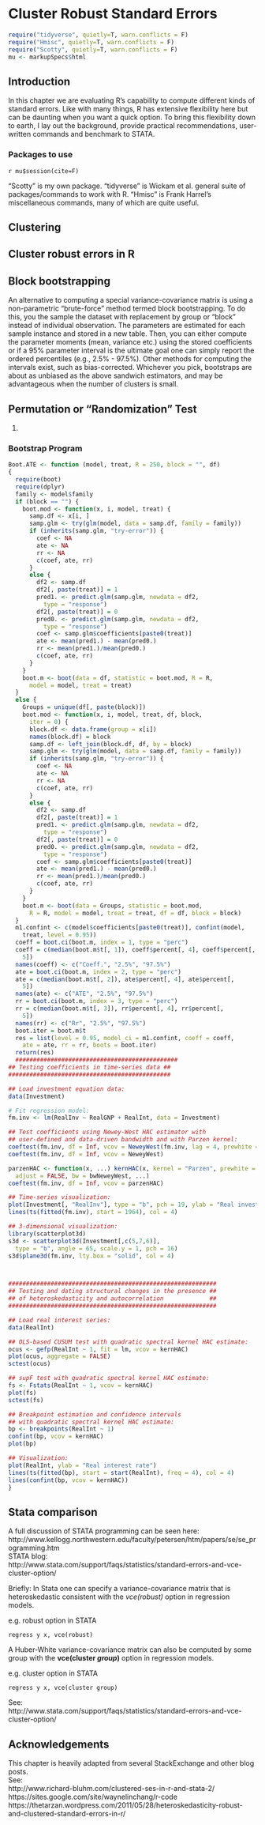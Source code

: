 # Cluster Robust Standard Errors  

```r
require("tidyverse", quietly=T, warn.conflicts = F)
require("Hmisc", quietly=T, warn.conflicts = F)
require("Scotty", quietly=T, warn.conflicts = F)
mu <- markupSpecs$html  
```

## Introduction  

In this chapter we are evaluating R's capability to compute different kinds of standard errors. Like with many things, R has extensive flexibility here but can be daunting when you want a quick option. To bring this flexibility down to earth, I lay out the background, provide practical recommendations, user-written commands and benchmark to STATA.  

### Packages to use  
`r mu$session(cite=F)`  

"Scotty" is my own package. "tidyverse" is Wickam et al. general suite of packages/commands to work with R. "Hmisc" is Frank Harrel's miscellaneous commands, many of which are quite useful.

## Clustering  

## Cluster robust errors in R  

## Block bootstrapping  

  An alternative to computing a special variance-covariance matrix is using a non-parametric "brute-force" method termed block bootstrapping. To do this, you the sample the dataset with replacement by group or "block" instead of individual observation. The parameters are estimated for each sample instance and stored in a new table. Then, you can either compute the parameter moments (mean, variance etc.) using the stored coefficients or if a 95% parameter interval is the ultimate goal one can simply report the ordered percentiles (e.g., 2.5% - 97.5%). Other methods for computing the intervals exist, such as bias-corrected. Whichever you pick, bootstraps are about as unbiased as the above sandwich estimators, and may be advantageous when the number of clusters is small.
  
## Permutation or "Randomization" Test

(@Bertrand04howmuch) 

### Bootstrap Program  

```r
Boot.ATE <- function (model, treat, R = 250, block = "", df) 
{
  require(boot)
  require(dplyr)
  family <- model$family
  if (block == "") {
    boot.mod <- function(x, i, model, treat) {
      samp.df <- x[i, ]
      samp.glm <- try(glm(model, data = samp.df, family = family))
      if (inherits(samp.glm, "try-error")) {
        coef <- NA
        ate <- NA
        rr <- NA
        c(coef, ate, rr)
      }
      else {
        df2 <- samp.df
        df2[, paste(treat)] = 1
        pred1. <- predict.glm(samp.glm, newdata = df2, 
          type = "response")
        df2[, paste(treat)] = 0
        pred0. <- predict.glm(samp.glm, newdata = df2, 
          type = "response")
        coef <- samp.glm$coefficients[paste0(treat)]
        ate <- mean(pred1.) - mean(pred0.)
        rr <- mean(pred1.)/mean(pred0.)
        c(coef, ate, rr)
      }
    }
    boot.m <- boot(data = df, statistic = boot.mod, R = R, 
      model = model, treat = treat)
  }
  else {
    Groups = unique(df[, paste(block)])
    boot.mod <- function(x, i, model, treat, df, block, 
      iter = 0) {
      block.df <- data.frame(group = x[i])
      names(block.df) = block
      samp.df <- left_join(block.df, df, by = block)
      samp.glm <- try(glm(model, data = samp.df, family = family))
      if (inherits(samp.glm, "try-error")) {
        coef <- NA
        ate <- NA
        rr <- NA
        c(coef, ate, rr)
      }
      else {
        df2 <- samp.df
        df2[, paste(treat)] = 1
        pred1. <- predict.glm(samp.glm, newdata = df2, 
          type = "response")
        df2[, paste(treat)] = 0
        pred0. <- predict.glm(samp.glm, newdata = df2, 
          type = "response")
        coef <- samp.glm$coefficients[paste0(treat)]
        ate <- mean(pred1.) - mean(pred0.)
        rr <- mean(pred1.)/mean(pred0.)
        c(coef, ate, rr)
      }
    }
    boot.m <- boot(data = Groups, statistic = boot.mod, 
      R = R, model = model, treat = treat, df = df, block = block)
  }
  m1.confint <- c(model$coefficients[paste0(treat)], confint(model, 
    treat, level = 0.95))
  coeff = boot.ci(boot.m, index = 1, type = "perc")
  coeff = c(median(boot.m$t[, 1]), coeff$percent[, 4], coeff$percent[, 
    5])
  names(coeff) <- c("Coeff.", "2.5%", "97.5%")
  ate = boot.ci(boot.m, index = 2, type = "perc")
  ate = c(median(boot.m$t[, 2]), ate$percent[, 4], ate$percent[, 
    5])
  names(ate) <- c("ATE", "2.5%", "97.5%")
  rr = boot.ci(boot.m, index = 3, type = "perc")
  rr = c(median(boot.m$t[, 3]), rr$percent[, 4], rr$percent[, 
    5])
  names(rr) <- c("Rr", "2.5%", "97.5%")
  boot.iter = boot.m$t
  res = list(level = 0.95, model_ci = m1.confint, coeff = coeff, 
    ate = ate, rr = rr, boots = boot.iter)
  return(res)
  ##############################################
## Testing coefficients in time-series data ##
##############################################

## Load investment equation data:
data(Investment)

# Fit regression model:
fm.inv <- lm(RealInv ~ RealGNP + RealInt, data = Investment)

## Test coefficients using Newey-West HAC estimator with
## user-defined and data-driven bandwidth and with Parzen kernel:
coeftest(fm.inv, df = Inf, vcov = NeweyWest(fm.inv, lag = 4, prewhite = FALSE))
coeftest(fm.inv, df = Inf, vcov = NeweyWest)

parzenHAC <- function(x, ...) kernHAC(x, kernel = "Parzen", prewhite = 2,
  adjust = FALSE, bw = bwNeweyWest, ...)
coeftest(fm.inv, df = Inf, vcov = parzenHAC)

## Time-series visualization:
plot(Investment[, "RealInv"], type = "b", pch = 19, ylab = "Real investment")
lines(ts(fitted(fm.inv), start = 1964), col = 4)

## 3-dimensional visualization:
library(scatterplot3d)
s3d <- scatterplot3d(Investment[,c(5,7,6)],
  type = "b", angle = 65, scale.y = 1, pch = 16)
s3d$plane3d(fm.inv, lty.box = "solid", col = 4)



###########################################################
## Testing and dating structural changes in the presence ##
## of heteroskedasticity and autocorrelation             ##
###########################################################

## Load real interest series:
data(RealInt)

## OLS-based CUSUM test with quadratic spectral kernel HAC estimate:
ocus <- gefp(RealInt ~ 1, fit = lm, vcov = kernHAC)
plot(ocus, aggregate = FALSE)
sctest(ocus)

## supF test with quadratic spectral kernel HAC estimate:
fs <- Fstats(RealInt ~ 1, vcov = kernHAC)
plot(fs)
sctest(fs)

## Breakpoint estimation and confidence intervals
## with quadratic spectral kernel HAC estimate:
bp <- breakpoints(RealInt ~ 1)
confint(bp, vcov = kernHAC)
plot(bp)

## Visualization:
plot(RealInt, ylab = "Real interest rate")
lines(ts(fitted(bp), start = start(RealInt), freq = 4), col = 4)
lines(confint(bp, vcov = kernHAC))
}
```

## Stata comparison  
A full discussion of STATA programming can be seen here:   http://www.kellogg.northwestern.edu/faculty/petersen/htm/papers/se/se_programming.htm  
STATA blog:  
http://www.stata.com/support/faqs/statistics/standard-errors-and-vce-cluster-option/  

Briefly: In Stata one can specify a variance-covariance matrix that is heteroskedastic consistent with the *vce(robust)* option in regression models.  


e.g. robust option in STATA    
```{}
regress y x, vce(robust)
```

A Huber-White variance-covariance matrix can also be computed by some group with the **vce(cluster *group*)** option in regression models.  

e.g. cluster option in STATA  
```{}
regress y x, vce(cluster group)
```

See:  
http://www.stata.com/support/faqs/statistics/standard-errors-and-vce-cluster-option/  

## Acknowledgements  
This chapter is heavily adapted from several StackExchange and other blog posts.  
See:  
http://www.richard-bluhm.com/clustered-ses-in-r-and-stata-2/  
https://sites.google.com/site/waynelinchang/r-code  
https://thetarzan.wordpress.com/2011/05/28/heteroskedasticity-robust-and-clustered-standard-errors-in-r/  

